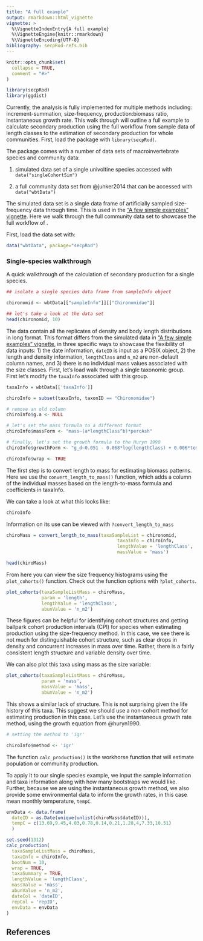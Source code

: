 ```yaml
---
title: "A full example"
output: rmarkdown::html_vignette
vignette: >
  %\VignetteIndexEntry{A full example}
  %\VignetteEngine{knitr::rmarkdown}
  %\VignetteEncoding{UTF-8}
bibliography: secpRod-refs.bib
---
```


```r
knitr::opts_chunk$set(
  collapse = TRUE,
  comment = "#>"
)
```

```r
library(secpRod)
library(ggdist)
```

Currently, the analysis is fully implemented for multiple methods including: increment-summation,  size-frequency, production:biomass ratio, instantaneous growth rate. This walk through will outline a full example to calculate secondary production using the full workflow from sample data of length classes to the estimation of secondary production for whole communities. First, load the package with `library(secpRod)`.

The package comes with a number of data sets of macroinvertebrate species and community data:

1) simulated data set of a single univoltine species accessed with `data("singleCohortSim")`

2) a full community data set from @junker2014 that can be accessed with `data("wbtData")`

The simulated data set is a single data frame of artificially sampled size-frequency data through time. This is used in the ["A few simple examples" vignette](https://jimjunker1.github.io/secpRod/articles/simple-example.html). Here we walk through the full community data set to showcase the full workflow of \code{secpRod}.

First, load the data set with:

```r

data("wbtData", package="secpRod")
```

### Single-species walkthrough

A quick walkthrough of the calculation of secondary production for a single species.

```r
## isolate a single species data frame from sampleInfo object

chironomid <- wbtData[["sampleInfo"]][["Chironomidae"]]

## let's take a look at the data set
head(chironomid, 10)

```

The data contain all the replicates of density and body length distributions in long format. This format differs from the simulated data in ["A few simple examples" vignette](https://jimjunker1.github.io/secpRod/articles/simple-example.html), in three specific ways to showcase the flexibility of data inputs: 1) the date information, `dateID` is input as a POSIX object, 2) the length and density information, `lengthClass` and `n_m2` are non-default column names, and 3) there is no individual mass values associated with the size classes. First, let's load walk through a single taxonomic group. First let's modify the `taxaInfo` associated with this group. 

```r

taxaInfo = wbtData[['taxaInfo']]

chiroInfo = subset(taxaInfo, taxonID == "Chironomidae")

# remove an old column
chiroInfo$g.a <- NULL

# let's set the mass formula to a different format
chiroInfo$massForm <- "mass~(a*lengthClass^b)*percAsh"

# finally, let's set the growth formula to the Huryn 1990
chiroInfo$growthForm <- "g_d~0.051 - 0.068*log(lengthClass) + 0.006*tempC"

chiroInfo$wrap <- TRUE

```

The first step is to convert length to mass for estimating biomass patterns. Here we use the `convert_length_to_mass()` function, which adds a column of the individual masses based on the length-to-mass formula and coefficients in taxaInfo.

We can take a look at what this looks like:

```r

chiroInfo

```

Information on its use can be viewed with `?convert_length_to_mass`

```r

chiroMass = convert_length_to_mass(taxaSampleList = chironomid,
                                         taxaInfo = chiroInfo,
                                         lengthValue = 'lengthClass',
                                         massValue = 'mass')

head(chiroMass)

```

From here you can view the size frequency histograms using the `plot_cohorts()` function. Check out the function options with `?plot_cohorts`.

```r
plot_cohorts(taxaSampleListMass = chiroMass,
             param = 'length',
             lengthValue = 'lengthClass',
             abunValue = 'n_m2')

```

These figures can be helpful for identifying cohort structures and getting ballpark cohort production intervals (CPI) for species when estimating production using the size-frequency method. In this case, we see there is not much for distinguishable cohort structure, such as clear drops in density and concurrent increases in mass over time. Rather, there is a fairly consistent length structure and variable density over time. 

We can also plot this taxa using mass as the size variable:

```r
plot_cohorts(taxaSampleListMass = chiroMass,
             param = 'mass',
             massValue = 'mass',
             abunValue = 'n_m2')

```

This shows a similar lack of structure. This is not surprising given the life history of this taxa. This suggest we should use a non-cohort method for estimating production in this case. Let's use the instantaneous growth rate method, using the growth equation from @huryn1990.

```r
# setting the method to 'igr'

chiroInfo$method <- 'igr'

```

The function `calc_production()` is the workhorse function that will estimate population or community production.

To apply it to our single species example, we input the sample information and taxa information along with how many bootstraps we would like. Further, because we are using the instantaneous growth method, we also provide some environmental data to inform the growth rates, in this case mean monthly temperature, `tempC`.

```r

envData <- data.frame(
  dateID = as.Date(unique(unlist(chiroMass$dateID))),
  tempC = c(13.69,9.45,4.03,0.78,0.14,0.21,1.28,4,7.33,10.51)
  )

set.seed(1312)
calc_production(
  taxaSampleListMass = chiroMass,
  taxaInfo = chiroInfo,
  bootNum = 10,
  wrap = TRUE,
  taxaSummary = TRUE,
  lengthValue = 'lengthClass',
  massValue = 'mass',
  abunValue = 'n_m2',
  dateCol = 'dateID',
  repCol = 'repID',
  envData = envData
)

```

<!-- This will output a lot of information though it has a simple structure: -->

<!-- 1) P.boots--vectors of bootstrapped estimates of annual production, annual biomass, and annual abundance. -->

<!-- 2) taxaSummary--this comes in 'full' and 'short' versions. As you see above the full can be a lot. The 'short' is a paired down version of this -->

<!-- ```{r single species short,include=TRUE, echo=TRUE, warning=FALSE, message=FALSE} -->

<!-- calc_production( -->
<!--   taxaSampleListMass = acentrellaMass, -->
<!--   infoCols = c(1:3), -->
<!--   taxaInfo = acentrellaInfo, -->
<!--   bootNum = 10, -->
<!--   wrap = TRUE, -->
<!--   taxaSummary = 'short' -->
<!-- ) -->

<!-- ``` -->

<!-- You can also turn this off with 'none'. -->

<!-- ### An example using the PB method -->

<!-- The pb method allows for multiple options to set the production to biomass ratio: -->

<!-- 1) A single value. This will use the same value for each bootstrap sample. The variability is derived entirely from resampling the sample units (e.g. surbers). -->

<!-- 2) a character string for a distribution from which to sample excluding the `n=`, such as `rnorm(mean = 5, sd = 0.5)`. The function will automatically sample `bootNum` values. -->

<!-- 3) a numeric vector the same length as `bootNum`. This is a more explicit option to set all the values of pb that will be used. In the future, if the length $\neq$ `bootNum` an error will be returned for the taxa. -->

<!-- ```{r modify taxaInfo, include=TRUE, echo=TRUE, warning=FALSE, message=FALSE} -->

<!-- acentrellaInfo$method = "pb" -->
<!-- acentrellaInfo$pb = "runif(min = 3, max = 8)" -->

<!-- calc_production( -->
<!--   taxaSampleListMass = acentrellaMass, -->
<!--   infoCols = c(1:3), -->
<!--   taxaInfo = acentrellaInfo, -->
<!--   bootNum = 10, -->
<!--   wrap = TRUE, -->
<!--   taxaSummary = 'short' -->
<!-- ) -->

<!-- ``` -->

<!-- ## Applying this to multiple taxa -->

<!-- The current internal code to do this with just `calc_production` is still buggy. But you can run production by splitting the full sampleInfo into a list by taxa and using `apply` or functions from the (`purrr` package)[https://purrr.tidyverse.org/] -->

<!-- The code below shows how to accomplish this. Again, only size frequency and pb are accepted currently. -->

<!-- ```{r multi species, include=TRUE, echo=TRUE, warning=FALSE, message=FALSE} -->
<!-- # load needed packages -->
<!-- library(magrittr) -->
<!-- library(purrr) -->

<!-- # The sampleInfo is already a list by taxonID -->
<!-- str(wbtData[['sampleInfo']], list.len = 5) -->

<!-- # if you have a large data frame with all taxa the code below shows how to do this: -->
<!-- ## install a package to split into a named_list -->
<!-- # devtools::install_github('jimjunker1/junkR') -->
<!-- # library(junkR) -->
<!-- ## Convert to data frame -->
<!-- # sampleInfoDf = wbtData[['sampleInfo']] %>% bind_rows -->
<!-- ## Convert back to named list split by taxonID -->
<!-- # sampleInfoList = sampleInfoDf %>% junkR::named_group_split(taxonID) -->

<!-- sampleInfoList = wbtData[['sampleInfo']] -->

<!-- sampleInfoListMass = sampleInfoList %>% -->
<!--   purrr::map( -->
<!--     ~convert_length_to_mass(.x, -->
<!--                             taxaInfo = taxaInfo) -->
<!--   ) -->

<!-- fullProduction = sampleInfoListMass %>% -->
<!--   purrr::map2(., list(taxaInfo), -->
<!--                      ~calc_production(.x, -->
<!--                                       infoCols = c(1:3), -->
<!--                                       taxaInfo = .y, -->
<!--                                       bootNum = 10, -->
<!--                                       wrap = TRUE, -->
<!--                                       taxaSummary = 'short' -->
<!--                                       ) -->
<!--                      ) -->

<!-- str(fullProduction, list.len = 5) -->

<!-- ``` -->

## References
